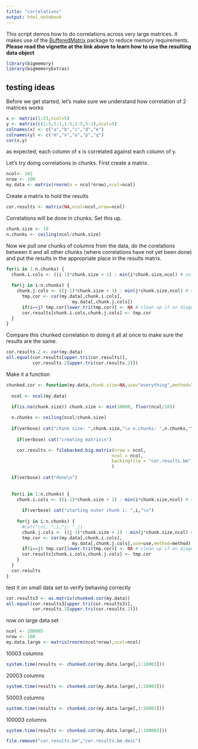 ```yaml
---
title: "correlations"
output: html_notebook
---
```


This script demos how to do correlations across very large matrices.  It makes use of the [BufferedMatrix](https://bioconductor.org/packages/release/bioc/vignettes/BufferedMatrix/inst/doc/BufferedMatrix.pdf) package to reduce memory requirements.  __Please read the vignette at the link above to learn how to use the resulting data object__

```r
library(bigmemory)
library(bigmemoryExtras)
```

## testing ideas

Before we get started, let's make sure we understand how correlation of 2 matrices works
```r
x <- matrix(1:25,ncol=5)
y <- matrix(c(1:5,5:1,1:5,1:5,5:1),ncol=5)
colnames(x) <- c("a","b","c","d","e")
colnames(y) <- c("m","n","o","p","q")
cor(x,y)
```

as expected, each column of x is correlated against each column of y.

Let's try doing correlations in chunks.  First create a matrix.
```r
ncol<- 102
nrow <- 100
my.data <- matrix(rnorm(n = ncol*nrow),ncol=ncol)
```

Create a matrix to hold the results
```r
cor.results <- matrix(NA,ncol=ncol,nrow=ncol)
```

Correlations will be done in chunks.  Set this up.
```r
chunk.size <- 10
n.chunks <- ceiling(ncol/chunk.size)
```

Now we pull one chunks of columns from the data, do the corelations between it and all other chunks (where correlations have not yet been done) and put the results in the appropriate place in the results matrix.
```r
for(i in 1:n.chunks) {
  chunk.i.cols <- ((i-1)*chunk.size + 1) : min(i*chunk.size,ncol) # so that we don't go over on the last column
  
  for(j in i:n.chunks) {
    chunk.j.cols <- ((j-1)*chunk.size + 1) : min(j*chunk.size,ncol) # so that we don't go over on the last column
      tmp.cor <- cor(my.data[,chunk.i.cols],
                         my.data[,chunk.j.cols])
      if(i==j) tmp.cor[lower.tri(tmp.cor)] <- NA # clean up if on diagonal
      cor.results[chunk.i.cols,chunk.j.cols] <- tmp.cor
  }
}
```

Compare this chunked correlation to doing it all at once to make sure the results are the same.
```r
cor.results.2 <- cor(my.data)
all.equal(cor.results[upper.tri(cor.results)],
          cor.results.2[upper.tri(cor.results.2)])
```

Make it a function
```r
chunked.cor <- function(my.data,chunk.size=NA,use="everything",method="pearson", verbose=TRUE) {
  
  ncol <- ncol(my.data)
  
  if(is.na(chunk.size)) chunk.size <- min(10000, floor(ncol/10))

  n.chunks <- ceiling(ncol/chunk.size)
  
  if(verbose) cat("chunk size: ",chunk.size,"\n n.chunks: ",n.chunks,"\n")
  
    if(verbose) cat("creating matrix\n")

    cor.results <- filebacked.big.matrix(nrow = ncol,
                                        ncol = ncol,
                                        backingfile = "cor.results.bm"
                                        )
                                        
  if(verbose) cat("done\n")
    
  
  for(i in 1:n.chunks) {
    chunk.i.cols <- ((i-1)*chunk.size + 1) : min(i*chunk.size,ncol) # so that we don't go over on the last column
    
      if(verbose) cat("starting outer chunk i: ",i,"\n")
    
    for(j in i:n.chunks) {
      #cat("\ni: ",i,"j: ",j)
      chunk.j.cols <- ((j-1)*chunk.size + 1) : min(j*chunk.size,ncol) # so that we don't go over on the last column
      tmp.cor <- cor(my.data[,chunk.i.cols],
                         my.data[,chunk.j.cols],use=use,method=method)
      if(i==j) tmp.cor[lower.tri(tmp.cor)] <- NA # clean up if on diagonal
      cor.results[chunk.i.cols,chunk.j.cols] <- tmp.cor
    }
  }
  cor.results
}
```

test it on small data set to verify behaving correctly
```r
cor.results3 <- as.matrix(chunked.cor(my.data))
all.equal(cor.results3[upper.tri(cor.results3)],
          cor.results.2[upper.tri(cor.results.2)])
```

now on large data set
```r
ncol <- 200005
nrow <- 100
my.data.large <- matrix(rnorm(ncol*nrow),ncol=ncol)
```

10003 columns
```r
system.time(results <- chunked.cor(my.data.large[,1:10003]))
```

20003 columns
```r
system.time(results <- chunked.cor(my.data.large[,1:20003]))
```

50003 columns
```r
system.time(results <- chunked.cor(my.data.large[,1:50003]))
```

100003 columns
```r
system.time(results <- chunked.cor(my.data.large[,1:100003]))
```

```r
file.remove("cor.results.bm","cor.results.bm.desc")
```

